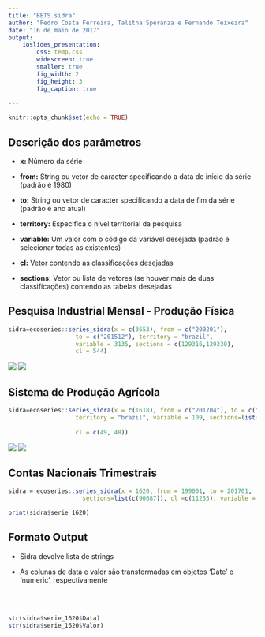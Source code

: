 ```yaml
---
title: "BETS.sidra"
author: "Pedro Costa Ferreira, Talitha Speranza e Fernando Teixeira"
date: "16 de maio de 2017"
output: 
    ioslides_presentation:
        css: temp.css
        widescreen: true
        smaller: true
        fig_width: 2
        fig_height: 3
        fig_caption: true
    
---
```


```r
knitr::opts_chunk$set(echo = TRUE)
```



## Descrição dos parâmetros

 * <b>x:</b> Número da série
 
 * <b>from:</b> String ou vetor de caracter specificando a data de início da série (padrão é 1980)
 
 * <b>to:</b> String ou vetor de caracter specificando a data de fim da série (padrão é ano atual)
  
 * <b>territory:</b> Especifica o nível territorial da pesquisa
 
 * <b>variable:</b> Um valor com o código da variável desejada (padrão é selecionar todas as existentes)
 
 * <b>cl:</b> Vetor contendo as classificações desejadas
 
 * <b>sections:</b> Vetor ou lista de vetores (se houver mais de duas classificações) contendo as tabelas desejadas




## Pesquisa Industrial Mensal - Produção Física



```r
sidra=ecoseries::series_sidra(x = c(3653), from = c("200201"), 
                   to = c("201512"), territory = "brazil", 
                   variable = 3135, sections = c(129316,129330),
                   cl = 544)
```

![](img/sidra3653.png){.classname}
![](img/sidra3653_out.png){.classname}



## Sistema de Produção Agrícola

```r
sidra=ecoseries::series_sidra(x = c(1618), from = c("201704"), to = c("201704"), 
                   territory = "brazil", variable = 109, sections=list(c(39427),
                                                                       c(39437,39441)), 
                   cl = c(49, 48))
```


![](img/sidra.png){.classname}
![](img/sidra_out.png){.classname}



## Contas Nacionais Trimestrais




```r
sidra = ecoseries::series_sidra(x = 1620, from = 199001, to = 201701,  territory = "brazil",
                     sections=list(c(90687)), cl =c(11255), variable = 583)

print(sidra$serie_1620)
```



## Formato Output


* Sidra devolve lista de strings

* As colunas de data e valor são transformadas em objetos 'Date' e 'numeric', respectivamente

<br>
<br>


```r
str(sidra$serie_1620$Data)
str(sidra$serie_1620$Valor)

```